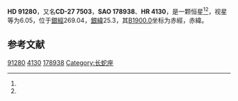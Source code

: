 {{Starbox begin
| name = HD 91280
}}
{{Starbox observe
| epoch = [[J2000.0|J2000.0]]
| constell = {{星座名待查}}<ref name=SIMBAD>{{cite web
 | url=http://simbad.u-strasbg.fr/simbad/sim-id?Ident=HR+4130
 | title =Pulsating variable Star
 | publisher=Centre de Données astronomiques de Strasbourg
 | work=SIMBAD
 | accessdate=2012-07-13}}</ref><ref name=DATA>{{cite web
 | url=http://vizier.u-strasbg.fr/viz-bin/VizieR-5?-out.add=.&-source=5050&-corr=PK=HR&-out.max=9999&HR=4130
 | title=VizieR Detailed Page
 | accessdate=2012-07-13
 | archive-date=2019-02-16
 | archive-url=https://web.archive.org/web/20190216122135/http://vizier.u-strasbg.fr/viz-bin/VizieR-5?-out.add=.&-source=5050&-corr=PK=HR&-out.max=9999&HR=4130
 | dead-url=no
 }}</ref>
| 星官 = 
| ra = {{RA|10|31|48.6}}<ref name=SIMBAD /><ref name=DATA />
| dec = {{DEC|-28|14|15}}<ref name=SIMBAD /><ref name=DATA />
| appmag_v = 6.05<ref name=SIMBAD /><ref name=DATA />
}}
{{Starbox character
| class = F7V<ref name=SIMBAD /><ref name=DATA />
| b-v = 0.51<ref name=SIMBAD /><ref name=DATA />
| u-b = <ref name=SIMBAD /><ref name=DATA />
| r-i = <ref name=SIMBAD /><ref name=DATA />
| variable = 
}}
{{Starbox astrometry
| radial_v = 
| prop_mo_ra = -21
| parallax = 
| p_error = 
}}
{{Starbox catalog
| names =CD-27 7503，[[SAO星表|SAO]] 178938，[[HD星表|HD]] 91280，[[HR星表|HR]] 4130}}
{{Starbox reference |Simbad=HR+4130}}
{{Starbox end}}

'''HD 91280'''，又名'''CD-27 7503'''，'''SAO 178938'''、'''HR 4130'''，是一颗恒星<ref name=SIMBAD /><ref name=DATA />，视星等为6.05，位于[[銀道座標系|銀經]]269.04，[[銀道座標系|銀緯]]25.3，其[[B1900.0|B1900.0]]坐标为赤經{{RA|10|27|9.2}}，赤緯{{DEC|-27|25.3|23}}。

== 参考文献 ==
{{reflist}}

{{star-stub}}

[[Category:HD和HDE天體|91280]]
[[Category:HR天體|4130]]
[[Category:SAO天體|178938]]
[[Category:长蛇座|Category:长蛇座]]